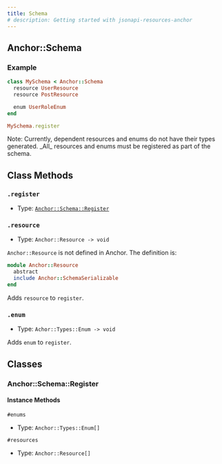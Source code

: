 ```yaml
---
title: Schema
# description: Getting started with jsonapi-resources-anchor
---
```


## Anchor::Schema

### Example

```ruby
class MySchema < Anchor::Schema
  resource UserResource
  resource PostResource

  enum UserRoleEnum
end

MySchema.register
```

<Callout>
  Note: Currently, dependent resources and enums do not have their types
  generated. _All_ resources and enums must be registered as part of the schema.
</Callout>

## Class Methods

### `.register`

- Type: [`Anchor::Schema::Register`](#anchorschemaregister)

### `.resource`

- Type: `Anchor::Resource -> void`

<Callout>

`Anchor::Resource` is not defined in Anchor. The definition is:

```ruby
module Anchor::Resource
  abstract
  include Anchor::SchemaSerializable
end
```

</Callout>

Adds `resource` to `register`.

### `.enum`

- Type: `Achor::Types::Enum -> void`

Adds `enum` to `register`.

## Classes

### Anchor::Schema::Register

#### Instance Methods

`#enums`

- Type: `Anchor::Types::Enum[]`

`#resources`

- Type: `Anchor::Resource[]`
